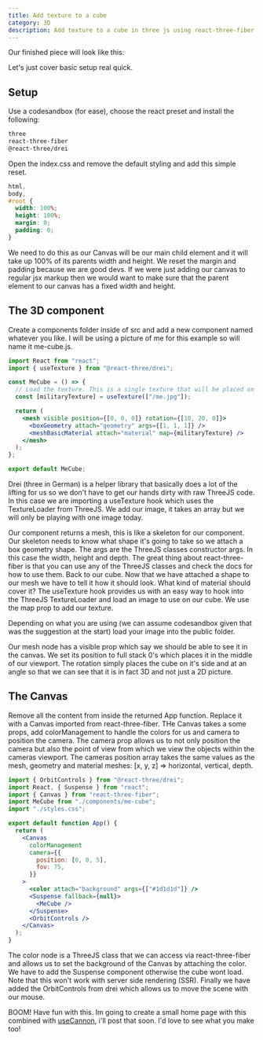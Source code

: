 ```yaml
---
title: Add texture to a cube
category: 3D
description: Add texture to a cube in three js using react-three-fiber
---
```


Our finished piece will look like this:

<CodeSandbox codeSandboxId="a-cube-with-texture-fzsj5" />

Let's just cover basic setup real quick.

## Setup

Use a codesandbox (for ease), choose the react preset and install the following:

```bash
three
react-three-fiber
@react-three/drei
```

Open the index.css and remove the default styling and add this simple reset.

```css
html,
body,
#root {
  width: 100%;
  height: 100%;
  margin: 0;
  padding: 0;
}
```

We need to do this as our Canvas will be our main child element and it will take up 100% of its parents width and height. We reset the margin and padding because we are good devs. If we were just adding our canvas to regular jsx markup then we would want to make sure that the parent element to our canvas has a fixed width and height.

## The 3D component

Create a components folder inside of src and add a new component named whatever you like. I will be using a picture of me for this example so will name it me-cube.js.

```jsx
import React from "react";
import { useTexture } from "@react-three/drei";

const MeCube = () => {
  // Load the texture. This is a single texture that will be placed on all 6 sides of the cube
  const [militaryTexture] = useTexture(["/me.jpg"]);

  return (
    <mesh visible position={[0, 0, 0]} rotation={[10, 20, 0]}>
      <boxGeometry attach="geometry" args={[1, 1, 1]} />
      <meshBasicMaterial attach="material" map={militaryTexture} />
    </mesh>
  );
};

export default MeCube;
```

Drei (three in German) is a helper library that basically does a lot of the lifting for us so we don't have to get our hands dirty with raw ThreeJS code. In this case we are importing a useTexture hook which uses the TextureLoader from ThreeJS. We add our image, it takes an array but we will only be playing with one image today.

Our component returns a mesh, this is like a skeleton for our component. Our skeleton needs to know what shape it's going to take so we attach a box geometry shape. The args are the ThreeJS classes constructor args. In this case the width, height and depth. The great thing about react-three-fiber is that you can use any of the ThreeJS classes and check the docs for how to use them. Back to our cube. Now that we have attached a shape to our mesh we have to tell it how it should look. What kind of material should cover it? The useTexture hook provides us with an easy way to hook into the ThreeJS TextureLoader and load an image to use on our cube. We use the map prop to add our texture.

Depending on what you are using (we can assume codesandbox given that was the suggestion at the start) load your image into the public folder.

Our mesh node has a visible prop which say we should be able to see it in the canvas. We set its position to full stack 0's which places it in the middle of our viewport. The rotation simply places the cube on it's side and at an angle so that we can see that it is in fact 3D and not just a 2D picture.

## The Canvas

Remove all the content from inside the returned App function. Replace it with a Canvas imported from react-three-fiber. THe Canvas takes a some props, add colorManagement to handle the colors for us and camera to position the camera. The camera prop allows us to not only position the camera but also the point of view from which we view the objects within the cameras viewport. The cameras position array takes the same values as the mesh, geometry and material meshes: [x, y, z] => horizontal, vertical, depth.

```jsx
import { OrbitControls } from "@react-three/drei";
import React, { Suspense } from "react";
import { Canvas } from "react-three-fiber";
import MeCube from "./components/me-cube";
import "./styles.css";

export default function App() {
  return (
    <Canvas
      colorManagement
      camera={{
        position: [0, 0, 5],
        fov: 75,
      }}
    >
      <color attach="background" args={["#1d1d1d"]} />
      <Suspense fallback={null}>
        <MeCube />
      </Suspense>
      <OrbitControls />
    </Canvas>
  );
}
```

The color node is a ThreeJS class that we can access via react-three-fiber and allows us to set the background of the Canvas by attaching the color. We have to add the Suspense component otherwise the cube wont load. Note that this won't work with server side rendering (SSR). Finally we have added the OrbitControls from drei which allows us to move the scene with our mouse.

BOOM! Have fun with this. Im going to create a small home page with this combined with [useCannon](https://github.com/pmndrs/use-cannon), i'll post that soon. I'd love to see what you make too!
